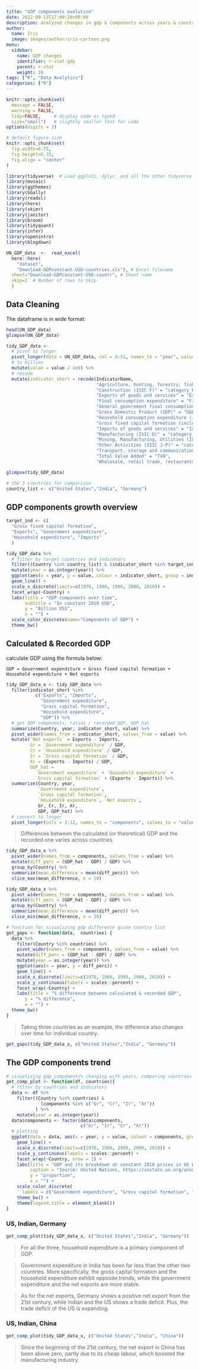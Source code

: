 ```yaml
---
title: "GDP components evolution"
date: 2022-09-13T17:00:20+00:00
description: analyzed changes in gdp & components across years & countries
author:
  name: Iris
  image: images/author/iris-cartoon.png
menu:
  sidebar:
    name: GDP changes
    identifier: r-stat-gdp
    parent: r-stat
    weight: 10
tags: ["R", "Data Analytics"]
categories: ["R"]
---
```


```r
knitr::opts_chunk$set(
  message = FALSE, 
  warning = FALSE, 
  tidy=FALSE,     # display code as typed
  size="small")   # slightly smaller font for code
options(digits = 3)

# default figure size
knitr::opts_chunk$set(
  fig.width=6.75, 
  fig.height=6.75,
  fig.align = "center"
)
```


```r
library(tidyverse)  # Load ggplot2, dplyr, and all the other tidyverse packages
library(mosaic)
library(ggthemes)
library(GGally)
library(readxl)
library(here)
library(skimr)
library(janitor)
library(broom)
library(tidyquant)
library(infer)
library(openintro)
library(blogdown)
```

```r

UN_GDP_data  <-  read_excel(
  here::here(
    "dataset",
    "Download-GDPconstant-USD-countries.xls"), # Excel filename
  sheet="Download-GDPconstant-USD-countr", # Sheet name
  skip=2  # Number of rows to skip
  )

```

## Data Cleaning

The dataframe is in wide format:

```r
head(UN_GDP_data)
glimpse(UN_GDP_data)
```

```r
tidy_GDP_data <- 
  # pivot to longer
  pivot_longer(data = UN_GDP_data, col = 4:51, names_to = "year", values_to = "value") %>%
  # to billion
  mutate(value = value / 1e9) %>%
  # recode
  mutate(indicator_short = recode(IndicatorName, 
                                  "Agriculture, hunting, forestry, fishing (ISIC A-B)" = "category_AB", 
                                  "Construction (ISIC F)" = "category_F", 
                                  "Exports of goods and services" = "Exports", 
                                  "Final consumption expenditure" = "Final expenditure", 
                                  "General government final consumption expenditure" = "Government expenditure", 
                                  "Gross Domestic Product (GDP)" = "GDP", 
                                  "Household consumption expenditure (including Non-profit institutions serving households)" = "Household expenditure", 
                                  "Gross fixed capital formation (including Acquisitions less disposals of valuables)" = "Gross fixed capital formation", 
                                  "Imports of goods and services" = "Imports", 
                                  "Manufacturing (ISIC D)" = "category_D", 
                                  "Mining, Manufacturing, Utilities (ISIC C-E)" = "category_CE", 
                                  "Other Activities (ISIC J-P)" = "category_JP", 
                                  "Transport, storage and communication (ISIC I)" = "category_I", 
                                  "Total Value Added" = "TVA", 
                                  "Wholesale, retail trade, restaurants and hotels (ISIC G-H)" = "category_GH"))
```

```r
glimpse(tidy_GDP_data)

# the 3 countries for comparison
country_list <- c("United States","India", "Germany")
```

## GDP components growth overview

```r
target_ind <- c(
  "Gross fixed capital formation", 
  "Exports", "Government expenditure", 
  "Household expenditure", "Imports"
  )

tidy_GDP_data %>% 
  # filter by target countries and indicators
  filter((Country %in% country_list) & (indicator_short %in% target_ind)) %>% 
  mutate(year = as.integer(year)) %>% 
  ggplot(aes(x = year, y = value, colour = indicator_short, group = indicator_short)) +
  geom_line() +
  scale_x_discrete(limits=c(1970, 1980, 1990, 2000, 2010)) + 
  facet_wrap(~Country) + 
  labs(title = "GDP components over time", 
       subtitle = "In constant 2010 USD", 
       y = "Billion US$", 
       x = "") + 
  scale_color_discrete(name="Components of GDP") + 
  theme_bw()
```

## Calculated & Recorded GDP

calculate GDP using the formula below:

    GDP = Government expenditure + Gross fixed capital formation + Household expenditure + Net exports

```r
tidy_GDP_data_x <- tidy_GDP_data %>% 
  filter(indicator_short %in% 
           c("Exports", "Imports", 
             "Government expenditure", 
             "Gross capital formation", 
             "Household expenditure", 
             "GDP")) %>% 
  # get GDP components, ratios / recorded_GDP, GDP_hat
  summarize(Country, year, indicator_short, value) %>% 
  pivot_wider(names_from = indicator_short, values_from = value) %>% 
  mutate(`Net exports` = Exports - Imports, 
         Gr = `Government expenditure` / GDP, 
         Cr = `Household expenditure` / GDP, 
         Ir = `Gross capital formation` / GDP, 
         Xr = (Exports - Imports) / GDP, 
         GDP_hat = 
           `Government expenditure` + `Household expenditure` + 
           `Gross capital formation` + (Exports - Imports)) %>% 
  summarize(Country, year, 
            `Government expenditure`, 
            `Gross capital formation`, 
            `Household expenditure`, `Net exports`, 
            Gr, Cr, Ir, Xr, 
            GDP, GDP_hat) %>% 
  # convert to longer
  pivot_longer(cols = 3:12, names_to = "components", values_to = "value")
```

> Differences between the calculated (or theoretical) GDP and the recorded one varies across countries.

```r
tidy_GDP_data_x %>% 
  pivot_wider(names_from = components, values_from = value) %>% 
  mutate(diff_perc = (GDP_hat - GDP) / GDP) %>% 
  group_by(Country) %>% 
  summarize(mean_difference = mean(diff_perc)) %>% 
  slice_max(mean_difference, n = 10)

tidy_GDP_data_x %>% 
  pivot_wider(names_from = components, values_from = value) %>% 
  mutate(diff_perc = (GDP_hat - GDP) / GDP) %>% 
  group_by(Country) %>% 
  summarize(mean_difference = mean(diff_perc)) %>% 
  slice_min(mean_difference, n = 10)
```

```r
# function for visualizing gdp difference given country list
get_gaps <- function(data,  countries) { 
  data %>% 
    filter(Country %in% countries) %>% 
    pivot_wider(names_from = components, values_from = value) %>% 
    mutate(diff_perc = (GDP_hat - GDP) / GDP) %>% 
    mutate(year = as.integer(year)) %>% 
    ggplot(aes(x = year, y = diff_perc)) +
    geom_line() +
    scale_x_discrete(limits=c(1970, 1980, 1990, 2000, 2010)) + 
    scale_y_continuous(labels = scales::percent) + 
    facet_wrap(~Country) + 
    labs(title = "% difference between calculated & recorded GDP", 
       y = "% difference", 
       x = "") + 
  theme_bw()
}
```

> Taking three countries as an example, the difference also changes over time for individual country.

```r
get_gaps(tidy_GDP_data_x, c("United States","India", "Germany"))
```

## The GDP components trend

```r
# visualizing gdp components% changing with years, comparing countries
get_comp_plot <- function(df, countries){
  # filter by countries and indicators
  data <- df %>% 
    filter((Country %in% countries) & 
             (components %in% c("Gr", "Cr", "Ir", "Xr"))
           ) %>% 
    mutate(year = as.integer(year))
  data$components <- factor(data$components, 
                            c("Gr", "Ir", "Cr", "Xr"))
  # plotting
  ggplot(data = data, aes(x = year, y = value, colour = components, group = components)) +
    geom_line() +
    scale_x_discrete(limits=c(1970, 1980, 1990, 2000, 2010)) + 
    scale_y_continuous(labels = scales::percent) + 
    facet_wrap(~Country, nrow = 1) + 
    labs(title = "GDP and its breakdown at constant 2010 prices in US Dollar", 
         caption = "Source: United Nations, https://unstats.un.org/unsd/snaama/Downloads", 
         y = "proportion", 
         x = "") + 
    scale_color_discrete(
      labels = c("Government expenditure", "Gross capital formation", "Household expenditure", "Net exports")) +
    theme_bw() +
    theme(legend.title = element_blank())
}
```

### US, Indian, Germany

```r
get_comp_plot(tidy_GDP_data_x, c("United States","India", "Germany"))
```

> For all the three, household expenditure is a primary component of GDP.

> Government expenditure in India has been far less than the other two countries. More specifically, the gross capital formation and the household expenditure exhibit opposite trends, while the government expenditure and the net exports are more stable.

> As for the net exports, Germany shows a positive net export from the 21st century, while Indian and the US shows a trade deficit. Plus, the trade deficit of the US is expanding.

### US, Indian, China

```r
get_comp_plot(tidy_GDP_data_x, c("United States","India", "China"))
```

> Since the beginning of the 21st century, the net export in China has been above zero, partly due to its cheap labour, which boosted the manufacturing industry.